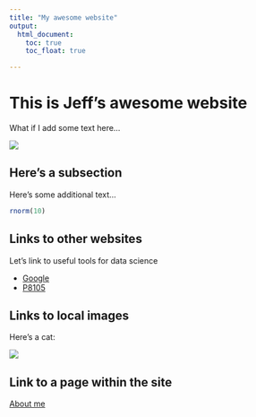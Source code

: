 ```yaml
---
title: "My awesome website"
output: 
  html_document:
    toc: true
    toc_float: true

---
```


# This is Jeff's awesome website

What if I add some text here...

![](https://media.giphy.com/media/drXGoW1iudhKw/giphy.gif)

## Here's a subsection

Here's some additional text...

```r
rnorm(10)
```

## Links to other websites

Let's link to useful tools for data science

* [Google](https://www.google.com)
* [P8105](https://www.p8105.com)

## Links to local images

Here's a cat:

![](images/cat.jpeg)

## Link to a page within the site

[About me](about.html)